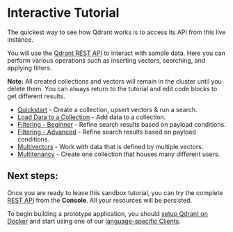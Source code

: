 # Interactive Tutorial

The quickest way to see how Qdrant works is to access its API from this live instance.

You will use the [Qdrant REST API](https://api.qdrant.tech) to interact with sample data. Here you can perform various operations such as inserting vectors, searching, and applying filters.

**Note:** All created collections and vectors will remain in the cluster until you delete them. You can always return to the tutorial and edit code blocks to get different results.


- [Quickstart](#/tutorial/quickstart) - Create a collection, upsert vectors & run a search.
- [Load Data to a Collection](#/tutorial/loadcontent) - Add data to a collection. 
- [Filtering - Beginner](#/tutorial/filteringbeginner) - Refine search results based on payload conditions.
- [Filtering - Advanced](#/tutorial/filteringadvanced) - Refine search results based on payload conditions.
- [Multivectors](#/tutorial/multivectors) - Work with data that is defined by multiple vectors.
- [Multitenancy](#/tutorial/multitenancy) - Create one collection that houses many different users.

## Next steps:

Once you are ready to leave this sandbox tutorial, you can try the complete [REST API](https://api.qdrant.tech) from the **Console**. All your resources will be persisted. 

To begin building a prototype application, you should [setup Qdrant on Docker](https://qdrant.tech/documentation/quick-start/) and start using one of our [language-specific Clients](https://qdrant.tech/documentation/interfaces/).
